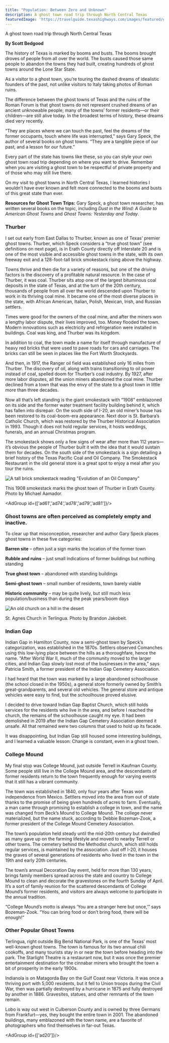 ```yaml
---
title: "Population: Between Zero and Unknown"
description: A ghost town road trip through North Central Texas
featuredImage: 'https://travelguide.texashighways.com/images/featured/ghost-towns.jpg'
---
```


<PageDescription>

A ghost town road trip through North Central Texas

</PageDescription>

**By Scott Bedgood**

<Row>
<Column colSm={6} colMd={4} colLg={8}>

The history of Texas is marked by booms and busts. The booms brought droves of people from all over the world. The busts caused those same people to abandon the towns they had built, creating hundreds of ghost towns around the Lone Star State. 

As a visitor to a ghost town, you’re touring the dashed dreams of idealistic founders of the past, not unlike visitors to Italy taking photos of Roman ruins.

The difference between the ghost towns of Texas and the ruins of the Roman Forum is that ghost towns do not represent crushed dreams of an ancient unknowable people; many of the towns’ former residents—or their children—are still alive today. In the broadest terms of history, these dreams died very recently.

“They are places where we can touch the past, feel the dreams of the former occupants, touch where life was interrupted,” says Gary Speck, the author of several books on ghost towns. “They are a tangible piece of our past, and a lesson for our future.”  

Every part of the state has towns like these, so you can style your own ghost town road trip depending on where you want to drive. Remember when you are visiting a ghost town to be respectful of private property and of those who may still live there. 

On my visit to ghost towns in North Central Texas, I learned histories I wouldn’t have ever known and felt more connected to the booms and busts of this great state than ever.

<InlineNotification>

**Resources for Ghost Town Trips:**
Gary Speck, a ghost town researcher, has written several books on the topic, including *Dust in the Wind: A Guide to American Ghost Towns* and *Ghost Towns: Yesterday and Today*.

</InlineNotification>

### Thurber

I set out early from East Dallas to Thurber, known as one of Texas’ premier ghost towns. Thurber, which Speck considers a “true ghost town” (see definitions on next page), is in Erath County directly off Interstate 20 and is one of the most visible and accessible ghost towns in the state, with its own freeway exit and a 128-foot-tall brick smokestack rising above the highway. 

Towns thrive and then die for a variety of reasons, but one of the driving factors is the discovery of a profitable natural resource. In the case of Thurber, it was coal. Thurber sits atop one of the largest bituminous coal deposits in the state of Texas, and at the turn of the 20th century, thousands of people from all over the world descended upon Thurber to work in its thriving coal mine. It became one of the most diverse places in the state, with African American, Italian, Polish, Mexican, Irish, and Russian settlers.

Times were good for the owners of the coal mine, and after the miners won a lengthy labor dispute, their lives improved, too. Money flooded the town. Modern innovations such as electricity and refrigeration were installed in buildings. Coal was king, and Thurber was its kingdom. 

In addition to coal, the town made a name for itself through manufacture of heavy red bricks that were used to pave roads for cars and carriages. The bricks can still be seen in places like the Fort Worth Stockyards. 

And then, in 1917, the Ranger oil field was established only 16 miles from Thurber. The discovery of oil, along with trains transitioning to oil power instead of coal, spelled doom for Thurber’s coal industry. By 1927, after more labor disputes, all the union miners abandoned the coal mine. Thurber declined from a town that was the envy of the state to a ghost town in little more than three decades. 

Now all that’s left standing is the giant smokestack with “1908” emblazoned on its side and the former water treatment facility building behind it, which has fallen into disrepair. On the south side of I-20, an old miner’s house has been restored to its coal-boom-era appearance. Next door is St. Barbara’s Catholic Church, which was restored by the Thurber Historical Association in 1993. Though it does not hold regular services, it hosts weddings, funerals, and an annual Christmas program. 

The smokestack shows only a few signs of wear after more than 112 years—it’s ­obvious the people of Thurber built it with the idea that it would sustain them for decades. On the south side of the smokestack is a sign detailing a brief history of the Texas Pacific Coal and Oil Company. The Smokestack Restaurant in the old general store is a great spot to enjoy a meal after you tour the ruins.

</Column>

<Column colSm={6} colMd={4} colLg={4}>

![A tall brick smokestack reading "Evolution of an Oil Company"](images/thurber-smokestack.jpg)
<Caption>This 1908 smokestack marks the ghost town of Thurber in Erath County. Photo by Michael Aamador.</Caption>

<AdGroup id={['ad61','ad74','ad78','ad79','ad81']}/>

### Ghost towns are often perceived as completely empty and inactive. 

To clear up that misconception, researcher and author Gary Speck places ghost towns in these five categories:

**Barren site** – often just a sign marks the location of the former town

**Rubble and ruins** – just small indications of former buildings but nothing standing

**True ghost town** – abandoned with standing buildings

**Semi-ghost town** – small number of residents, town barely viable

**Historic community** – may be quite lively, but still much less population/business than during the peak years/boom days

</Column>

</Row>

![An old church on a hill in the desert](images/st-agnes-terlingua.jpg)
<Caption>St. Agnes Church in Terlingua. Photo by Brandon Jakobeit.</Caption>

<Row>
<Column colSm={12} colMd={4} colLg={8}>

### Indian Gap

Indian Gap in Hamilton County, now a semi-ghost town by Speck’s categorization, was established in the 1870s. Settlers observed Comanches using this low-­lying place between the hills as a thoroughfare, hence the name. “After World War II, much of the community moved to the larger cities, and Indian Gap slowly lost most of the businesses in the area,” says Patricia Smith, a former president of the Indian Gap Cemetery Association.

I had heard that the town was marked by a large abandoned schoolhouse (the school closed in the 1950s), a general store formerly owned by Smith’s great-grandparents, and several old vehicles. The general store and antique vehicles were easy to find, but the schoolhouse proved elusive. 

I decided to drive toward Indian Gap Baptist Church, which still holds services for the residents who live in the area, and before I reached the church, the remains of the schoolhouse caught my eye. It had been demolished in 2019 after the Indian Gap Cemetery Association deemed it unsafe. All that remained were two columns that used to hold up its facade. 

It was disappointing, but Indian Gap still housed some interesting buildings, and I learned a valuable lesson: Change is constant, even in a ghost town. 

### College Mound

My final stop was College Mound, just outside Terrell in Kaufman County. Some people still live in the College Mound area, and the descendants of former residents return to the town frequently enough for varying events that it still has a vibrant community.

The town was established in 1840, only four years after Texas won independence from Mexico. Settlers moved into the area from out of state thanks to the promise of being given hundreds of acres to farm. Eventually, a man came through promising to establish a college in town, and the name was changed from Beck’s Mound to College Mound. The college never materialized, but the name stuck, according to Debbie Bozeman-Zook, a former president of the College Mound Cemetery Association. 

The town’s population held steady until the mid-20th century but dwindled as many gave up on the farming lifestyle and moved to nearby Terrell or other towns. The cemetery behind the Methodist church, which still holds regular services, is maintained by the association. Just off I-20, it houses the graves of several generations of residents who lived in the town in the 19th and early 20th centuries. 

The town’s annual Decoration Day event, held for more than 130 years, brings family members spread across the state and country to College Mound to clean and decorate the gravestones on the fourth Sunday of April. It’s a sort of family reunion for the scattered descendants of College Mound’s former residents, and visitors are always welcome to participate in the annual tradition.

“College Mound’s motto is always ‘You are a stranger here but once,’” says Bozeman-­Zook. “You can bring food or don’t bring food, there will be enough!”

</Column>

<Column colSm={6} colMd={4} colLg={4}>

### Other Popular Ghost Towns

Terlingua, right outside Big Bend National Park, is one of the Texas’ most well-known ghost towns. The town is famous for its two annual chili cookoffs, and many tourists stay in or near the town before heading into the park. The Starlight Theatre is a restaurant now, but it was once the premier entertainment destination for the cinnabar miners who brought the town a bit of prosperity in the early 1900s. 

Indianola is on Matagorda Bay on the Gulf Coast near Victoria. It was once a thriving port with 5,000 residents, but it fell to Union troops during the Civil War, then was partially destroyed by a hurricane in 1875 and fully destroyed by another in 1886. Gravesites, statues, and other remnants of the town remain. 

Lobo is way out west in Culberson County and is owned by three Germans from Frankfurt—yes, they bought the entire town in 2001. The abandoned buildings, many emblazoned with the town name, are a favorite of photographers who find themselves in far-out Texas.

<AdGroup id={['ad20']}/>

</Column>

</Row>